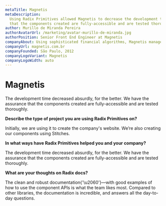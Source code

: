 ```yaml
---
metaTitle: Magnetis
metaDescription:
  Using Radix Primitives allowed Magnetis to decrease the development time absurdly, with the assurance
  that the components created are fully-accessible and are tested thoroughly.
author: Murillo de Miranda Pereira
authorAvatarUrl: /marketing/avatar-murillo-de-miranda.jpg
authorPosition: Senior Front End Engineer at Magnetis
companyAbout: Using sophisticated financial algorithms, Magnetis manages diversified, low-cost portfolios optimized for individual investors.
companyUrl: magnetis.com.br
companyFounded: São Paulo, 2012
companyLogoVariant: Magnetis
companyLogoWidth: auto
---
```


# Magnetis

<HeroQuote>
  The development time decreased absurdly, for the better. We have the
  assurance that the components created are fully-accessible and are tested
  thoroughly.
</HeroQuote>

**Describe the type of project you are using Radix Primitives on?**

Initially, we are using it to create the company's website. We’re also creating our components using Stitches.

**In what ways have Radix Primitives helped you and your company?**

The development time decreased absurdly, for the better. We have the assurance that the components created are fully-accessible and are tested thoroughly.

**What are your thoughts on Radix docs?**

The clean and robust documentation{'\u2060'}—with good examples of how to use the component APIs is what the team likes most. Compared to other libraries, the documentation is incredible, and answers all the day-to-day questions.

